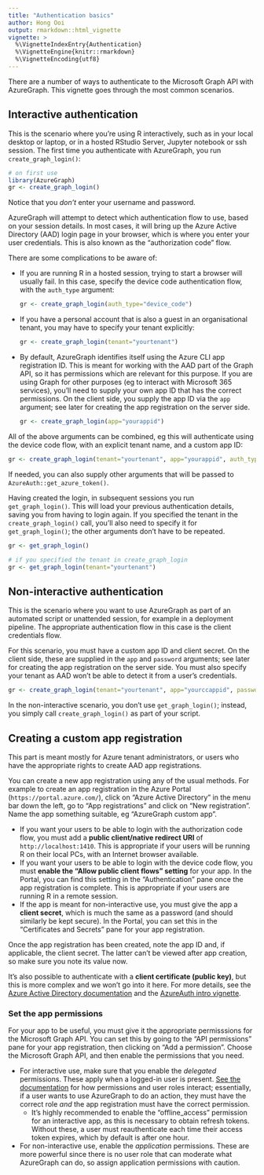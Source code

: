 ---
title: "Authentication basics"
author: Hong Ooi
output: rmarkdown::html_vignette
vignette: >
  %\VignetteIndexEntry{Authentication}
  %\VignetteEngine{knitr::rmarkdown}
  %\VignetteEncoding{utf8}
---

There are a number of ways to authenticate to the Microsoft Graph API with AzureGraph. This vignette goes through the most common scenarios.

## Interactive authentication

This is the scenario where you're using R interactively, such as in your local desktop or laptop, or in a hosted RStudio Server, Jupyter notebook or ssh session. The first time you authenticate with AzureGraph, you run `create_graph_login()`:

```r
# on first use
library(AzureGraph)
gr <- create_graph_login()
```

Notice that you _don't_ enter your username and password.

AzureGraph will attempt to detect which authentication flow to use, based on your session details. In most cases, it will bring up the Azure Active Directory (AAD) login page in your browser, which is where you enter your user credentials. This is also known as the "authorization code" flow.

There are some complications to be aware of:

- If you are running R in a hosted session, trying to start a browser will usually fail. In this case, specify the device code authentication flow, with the `auth_type` argument:

  ```r
  gr <- create_graph_login(auth_type="device_code")
  ```

- If you have a personal account that is also a guest in an organisational tenant, you may have to specify your tenant explicitly:

  ```r
  gr <- create_graph_login(tenant="yourtenant")
  ```

- By default, AzureGraph identifies itself using the Azure CLI app registration ID. This is meant for working with the AAD part of the Graph API, so it has permissions which are relevant for this purpose. If you are using Graph for other purposes (eg to interact with Microsoft 365 services), you'll need to supply your own app ID that has the correct permissions. On the client side, you supply the app ID via the `app` argument; see later for creating the app registration on the server side.

  ```r
  gr <- create_graph_login(app="yourappid")
  ```

All of the above arguments can be combined, eg this will authenticate using the device code flow, with an explicit tenant name, and a custom app ID:

```r
gr <- create_graph_login(tenant="yourtenant", app="yourappid", auth_type="device_code")
```

If needed, you can also supply other arguments that will be passed to `AzureAuth::get_azure_token()`.

Having created the login, in subsequent sessions you run `get_graph_login()`. This will load your previous authentication details, saving you from having to login again. If you specified the tenant in the `create_graph_login()` call, you'll also need to specify it for `get_graph_login()`; the other arguments don't have to be repeated.

```r
gr <- get_graph_login()

# if you specified the tenant in create_graph_login
gr <- get_graph_login(tenant="yourtenant")
```

## Non-interactive authentication

This is the scenario where you want to use AzureGraph as part of an automated script or unattended session, for example in a deployment pipeline. The appropriate authentication flow in this case is the client credentials flow.

For this scenario, you must have a custom app ID and client secret. On the client side, these are supplied in the `app` and `password` arguments; see later for creating the app registration on the server side. You must also specify your tenant as AAD won't be able to detect it from a user's credentials.

  ```r
  gr <- create_graph_login(tenant="yourtenant", app="yourccappid", password="client_secret")
  ```

In the non-interactive scenario, you don't use `get_graph_login()`; instead, you simply call `create_graph_login()` as part of your script.

## Creating a custom app registration

This part is meant mostly for Azure tenant administrators, or users who have the appropriate rights to create AAD app registrations.

You can create a new app registration using any of the usual methods. For example to create an app registration in the Azure Portal (`https://portal.azure.com/`), click on "Azure Active Directory" in the menu bar down the left, go to "App registrations" and click on "New registration". Name the app something suitable, eg "AzureGraph custom app".

- If you want your users to be able to login with the authorization code flow, you must add a **public client/native redirect URI** of `http://localhost:1410`. This is appropriate if your users will be running R on their local PCs, with an Internet browser available.
- If you want your users to be able to login with the device code flow, you must **enable the "Allow public client flows" setting** for your app. In the Portal, you can find this setting in the "Authentication" pane once the app registration is complete. This is appropriate if your users are running R in a remote session.
- If the app is meant for non-interactive use, you must give the app a **client secret**, which is much the same as a password (and should similarly be kept secure). In the Portal, you can set this in the "Certificates and Secrets" pane for your app registration.

Once the app registration has been created, note the app ID and, if applicable, the client secret. The latter can't be viewed after app creation, so make sure you note its value now.

It's also possible to authenticate with a **client certificate (public key)**, but this is more complex and we won't go into it here. For more details, see the [Azure Active Directory documentation](https://docs.microsoft.com/en-au/azure/active-directory/develop/v2-oauth2-client-creds-grant-flow) and the [AzureAuth intro vignette](https://cran.r-project.org/package=AzureAuth/vignettes/token.html).

### Set the app permissions

For your app to be useful, you must give it the appropriate permisssions for the Microsoft Graph API. You can set this by going to the "API permissions" pane for your app registration, then clicking on "Add a permission". Choose the Microsoft Graph API, and then enable the permissions that you need.

- For interactive use, make sure that you enable the _delegated_ permissions. These apply when a logged-in user is present. [See the documentation](https://docs.microsoft.com/en-us/graph/auth/auth-concepts#microsoft-graph-permissions) for how permissions and user roles interact; essentially, if a user wants to use AzureGraph to do an action, they must have the correct role _and_ the app registration must have the correct permission.
  - It's highly recommended to enable the "offline_access" permission for an interactive app, as this is necessary to obtain refresh tokens. Without these, a user must reauthenticate each time their access token expires, which by default is after one hour.
- For non-interactive use, enable the _application_ permissions. These are more powerful since there is no user role that can moderate what AzureGraph can do, so assign application permissions with caution.


